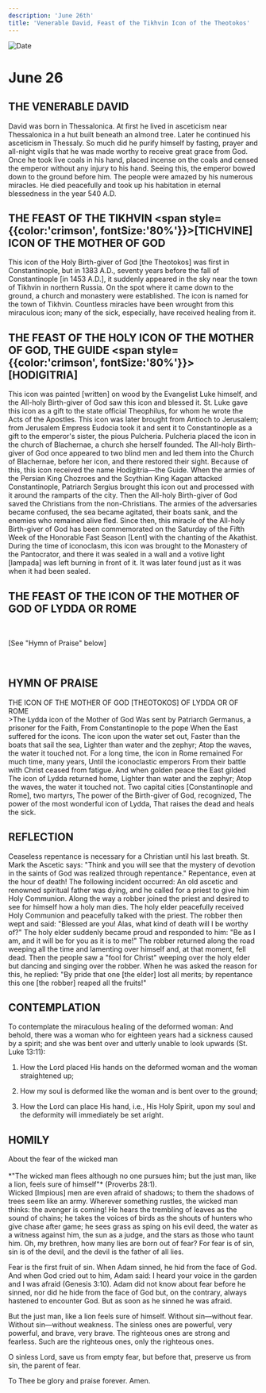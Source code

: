 ```yaml
---
description: 'June 26th'
title: 'Venerable David, Feast of the Tikhvin Icon of the Theotokos'
---
```


<CustomPaginator />
<RunningHead />

<Image src="/title-imprint.png" height={68} width={50} alt="Date" className="title-imprint"/>

# <div id="date">June <Image className="four-dot" src="/four-dot.png" height={15} width={15} alt="" />26</div>

## THE VENERABLE DAVID

David was born in Thessalonica. At first he lived in asceticism near Thessalonica in a hut built beneath an almond tree. Later he continued his asceticism in Thessaly. So much did he purify himself by fasting, prayer and all-night vigils that he was made worthy to receive great grace from God. Once he took live coals in his hand, placed incense on the coals and censed the emperor without any injury to his hand. Seeing this, the emperor bowed down to the ground before him. The people were amazed by his numerous miracles. He died peacefully and took up his habitation in eternal blessedness in the year 540 A.D.

## THE FEAST OF THE TIKHVIN <span style={{color:'crimson', fontSize:'80%'}}>[TICHVINE]</span> ICON OF THE MOTHER OF GOD

This icon of the Holy Birth-giver of God [the Theotokos] was first in Constantinople, but in 1383 A.D., seventy years before the fall of Constantinople [in 1453 A.D.], it suddenly appeared in the sky near the town of Tikhvin in northern Russia. On the spot where it came down to the ground, a church and monastery were established. The icon is named for the town of Tikhvin. Countless miracles have been wrought from this miraculous icon; many of the sick, especially, have received healing from it.

## THE FEAST OF THE HOLY ICON OF THE MOTHER OF GOD, THE GUIDE <span style={{color:'crimson', fontSize:'80%'}}>[HODIGITRIA]</span>

This icon was painted [written] on wood by the Evangelist Luke himself, and the All-holy Birth-giver of God saw this icon and blessed it. St. Luke gave this icon as a gift to the state official Theophilus, for whom he wrote the Acts of the Apostles. This icon was later brought from Antioch to Jerusalem; from Jerusalem Empress Eudocia took it and sent it to Constantinople as a gift to the emperor's sister, the pious Pulcheria. Pulcheria placed the icon in the church of Blachernae, a church she herself founded. The All-holy Birth-giver of God once appeared to two blind men and led them into the Church of Blachernae, before her icon, and there restored their sight. Because of this, this icon received the name Hodigitria—the Guide. When the armies of the Persian King Chozroes and the Scythian King Kagan attacked Constantinople, Patriarch Sergius brought this icon out and processed with it around the ramparts of the city. Then the All-holy Birth-giver of God saved the Christians from the non-Christians. The armies of the adversaries became confused, the sea became agitated, their boats sank, and the enemies who remained alive fled. Since then, this miracle of the All-holy Birth-giver of God has been commemorated on the Saturday of the Fifth Week of the Honorable Fast Season [Lent] with the chanting of the Akathist. During the time of iconoclasm, this icon was brought to the Monastery of the Pantocrator, and there it was sealed in a wall and a votive light [lampada] was left burning in front of it. It was later found just as it was when it had been sealed.

## THE FEAST OF THE ICON OF THE MOTHER OF GOD OF LYDDA OR ROME
<br />
<p style={{textAlign: 'center'}}>[See "Hymn of Praise" below]</p>
<br />

## HYMN OF PRAISE
<div style={{textAlign:'center', color:'crimson', fontWeight:'bold'}}>
THE ICON OF THE MOTHER OF GOD [THEOTOKOS] OF LYDDA OR OF ROME
</div>
>The Lydda icon of the Mother of God  
Was sent by Patriarch Germanus, a prisoner for the Faith,  
From Constantinople to the pope  
When the East suffered for the icons.  
The icon upon the water set out,  
Faster than the boats that sail the sea,  
Lighter than water and the zephyr;  
Atop the waves, the water it touched not.  
For a long time, the icon in Rome remained  
For much time, many years,  
Until the iconoclastic emperors  
From their battle with Christ ceased from fatigue.  
And when golden peace the East gilded  
The icon of Lydda returned home,  
Lighter than water and the zephyr;  
Atop the waves, the water it touched not.  
Two capital cities [Constantinople and Rome], two martyrs,  
The power of the Birth-giver of God, recognized,  
The power of the most wonderful icon of Lydda,  
That raises the dead and heals the sick.  

## REFLECTION

Ceaseless repentance is necessary for a Christian until his last breath. St. Mark the Ascetic says: "Think and you will see that the mystery of devotion in the saints of God was realized through repentance." Repentance, even at the hour of death! The following incident occurred: An old ascetic and renowned spiritual father was dying, and he called for a priest to give him Holy Communion. Along the way a robber joined the priest and desired to see for himself how a holy man dies. The holy elder peacefully received Holy Communion and peacefully talked with the priest. The robber then wept and said: "Blessed are you! Alas, what kind of death will I be worthy of?" The holy elder suddenly became proud and responded to him: "Be as I am, and it will be for you as it is to me!" The robber returned along the road weeping all the time and lamenting over himself and, at that moment, fell dead. Then the people saw a "fool for Christ" weeping over the holy elder but dancing and singing over the robber. When he was asked the reason for this, he replied: "By pride that one [the elder] lost all merits; by repentance this one [the robber] reaped all the fruits!"

## CONTEMPLATION

To contemplate the miraculous healing of the deformed woman: And behold, there was a woman who for eighteen years had a sickness caused by a spirit; and she was bent over and utterly unable to look upwards (St. Luke 13:11):

1. How the Lord placed His hands on the deformed woman and the woman straightened up;

2. How my soul is deformed like the woman and is bent over to the ground;

3. How the Lord can place His hand, i.e., His Holy Spirit, upon my soul and the deformity will immediately be set aright.


## HOMILY
<div style={{textAlign:'center', color:'crimson', fontWeight:'bold'}}>
About the fear of the wicked man
</div>
<br />
<div style={{textAlign:'right'}}>
*"The wicked man flees although no one pursues him; but the just man, like a lion, feels sure of himself"* (Proverbs 28:1).
</div>
Wicked [Impious] men are even afraid of shadows; to them the shadows of trees seem like an army. Wherever something rustles, the wicked man thinks: the avenger is coming! He hears the trembling of leaves as the sound of chains; he takes the voices of birds as the shouts of hunters who give chase after game; he sees grass as sping on his evil deed, the water as a witness against him, the sun as a judge, and the stars as those who taunt him. Oh, my brethren, how many lies are born out of fear? For fear is of sin, sin is of the devil, and the devil is the father of all lies.

Fear is the first fruit of sin. When Adam sinned, he hid from the face of God. And when God cried out to him, Adam said: I heard your voice in the garden and I was afraid (Genesis 3:10). Adam did not know about fear before he sinned, nor did he hide from the face of God but, on the contrary, always hastened to encounter God. But as soon as he sinned he was afraid.

But the just man, like a lion feels sure of himself. Without sin—without fear. Without sin—without weakness. The sinless ones are powerful, very powerful, and brave, very brave. The righteous ones are strong and fearless. Such are the righteous ones, only the righteous ones.

O sinless Lord, save us from empty fear, but before that, preserve us from sin, the parent of fear.

To Thee be glory and praise forever. Amen.